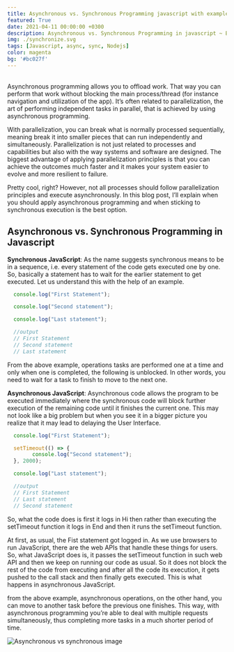 ```yaml
---
title: Asynchronous vs. Synchronous Programming javascript with examples
featured: True
date: 2021-04-11 00:00:00 +0300
description: Asynchronous vs. Synchronous Programming in javascript ~ Bonvic Bundi
img: ./synchronize.svg
tags: [Javascript, async, sync, Nodejs]
color: magenta
bg: '#bc027f'
---
```


<br />
Asynchronous programming allows you to offload work. That way you can perform that work without blocking the main process/thread (for instance navigation and utilization of the app). It’s often related to parallelization, the art of performing independent tasks in parallel, that is achieved by using asynchronous programming.

With parallelization, you can break what is normally processed sequentially, meaning break it into smaller pieces that can run independently and simultaneously. Parallelization is not just related to processes and capabilities but also with the way systems and software are designed. The biggest advantage of applying parallelization principles is that you can achieve the outcomes much faster and it makes your system easier to evolve and more resilient to failure.

Pretty cool, right? However, not all processes should follow parallelization principles and execute asynchronously. In this blog post, I’ll explain when you should apply asynchronous programming and when sticking to synchronous execution is the best option.

## Asynchronous vs. Synchronous Programming in Javascript
**Synchronous JavaScript**: As the name suggests synchronous means to be in a sequence, i.e. every statement of the code gets executed one by one. So, basically a statement has to wait for the earlier statement to get executed.
Let us understand this with the help of an example.

```js
  console.log("First Statement");

  console.log("Second statement");

  console.log("Last statement");

  //output
  // First Statement
  // Second statement
  // Last statement
```

From the above example, operations tasks are performed one at a time and only when one is completed, the following is unblocked. In other words, you need to wait for a task to finish to move to the next one. 


**Asynchronous JavaScript**: Asynchronous code allows the program to be executed immediately where the synchronous code will block further execution of the remaining code until it finishes the current one. This may not look like a big problem but when you see it in a bigger picture you realize that it may lead to delaying the User Interface.

```js
  console.log("First Statement");

  setTimeout(() => {
        console.log("Second statement");
  }, 2000);

  console.log("Last statement");

  //output
  // First Statement
  // Last statement
  // Second statement
```

So, what the code does is first it logs in Hi then rather than executing the setTimeout function it logs in End and then it runs the setTimeout function.

At first, as usual, the Fist statement got logged in. As we use browsers to run JavaScript, there are the web APIs that handle these things for users. So, what JavaScript does is, it passes the setTimeout function in such web API and then we keep on running our code as usual. So it does not block the rest of the code from executing and after all the code its execution, it gets pushed to the call stack and then finally gets executed. This is what happens in asynchronous JavaScript.

from the above example, asynchronous operations, on the other hand, you can move to another task before the previous one finishes. This way, with asynchronous programming you’re able to deal with multiple requests simultaneously, thus completing more tasks in a much shorter period of time.   

![Asynchronous vs synchronous image](./asynchronous-vs-synchronous-programming.png)



